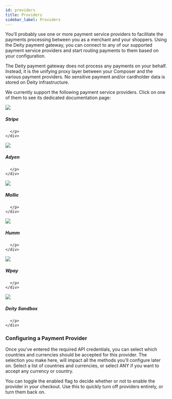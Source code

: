```yaml
---
id: providers
title: Providers
sidebar_label: Providers
---
```




You’ll probably use one or more payment service providers to facilitate the payments processing between you as a merchant and your shoppers. Using the Deity payment gateway, you can connect to any of our supported payment service providers and start routing payments to them based on your configuration.

The Deity payment gateway does not process any payments on your behalf. Instead, it is the unifying proxy layer between your Composer and the various payment providers. No sensitive payment and/or cardholder data is stored on Deity infrastructure.

We currently support the following payment service providers. Click on one of them to see its dedicated documentation page:

<div className="flex ">
  <Card variant="horizontal" to="#">
   	<img src="/img/icons/stripe.svg" className="round-icon" />
	<div>
      <h5>Stripe</h5>
      <p>
        
      </p>
    </div>
  </Card>
  <Card variant="horizontal" to="#">
    <img src="/img/icons/adyen.svg" className="round-icon" />
    <div>
      <h5>Adyen</h5>
      <p>
        
      </p>
    </div>
  </Card>
</div>
<div className="flex">
  <Card variant="horizontal" to="#">
    <img src="/img/icons/mollie.svg" className="round-icon" />
    <div>
      <h5>Mollie</h5>
      <p>
        
      </p>
    </div>
  </Card>
  <Card variant="horizontal" to="#">
    <img src="/img/icons/humm.svg" className="round-icon" />
    <div>
      <h5>Humm</h5>
      <p>
        
      </p>
    </div>
  </Card>
</div>
<div className="flex  mb60">
  <Card variant="horizontal" to="#">
    <img src="/img/icons/wpay.svg" className="round-icon" />
    <div>
      <h5>Wpay</h5>
      <p>
        
      </p>
    </div>
  </Card>
  <Card variant="horizontal" to="#">
    <img src="/img/icons/deity.svg" className="round-icon" />
    <div>
      <h5>Deity Sandbox</h5>
      <p>
        
      </p>
    </div>
  </Card>
</div>


### Configuring a Payment Provider
Once you’ve entered the required API credentials, you can select which countries and currencies should be accepted for this provider. The selection you make here, will impact all the methods you’ll configure later on. Select a list of countries and currencies, or select ANY if you want to accept any currency or country.

You can toggle the enabled flag to decide whether or not to enable the provider in your checkout. Use this to quickly turn off providers entirely, or turn them back on.
